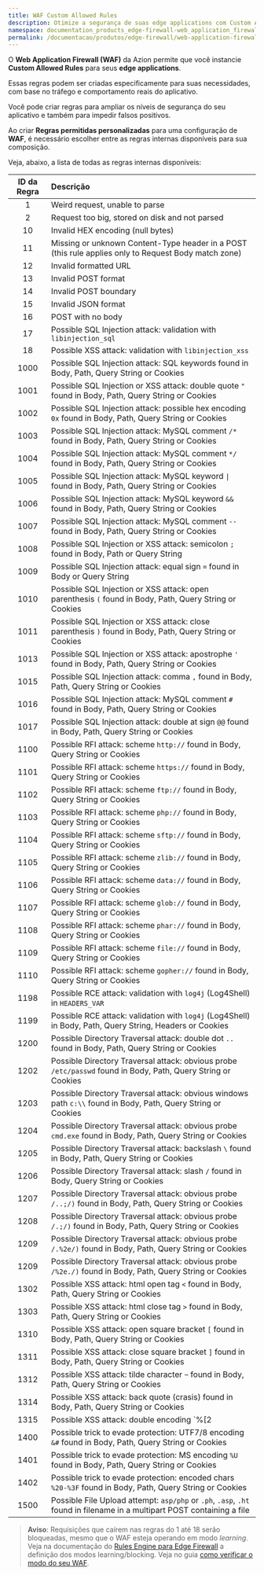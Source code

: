 ```yaml
---
title: WAF Custom Allowed Rules
description: Otimize a segurança de suas edge applications com Custom Allowed Rules personalizadas para WAF
namespace: documentation_products_edge-firewall-web_application_firewall_custom_allowed_rules
permalink: /documentacao/produtos/edge-firewall/web-application-firewall/custom-allowed-rules/
---
```


O **Web Application Firewall (WAF)** da Azion permite que você instancie **Custom Allowed Rules** para seus **edge applications**.

Essas regras podem ser criadas especificamente para suas necessidades, com base no tráfego e comportamento reais do aplicativo.

Você pode criar regras para ampliar os níveis de segurança do seu aplicativo e também para impedir falsos positivos.

Ao criar **Regras permitidas personalizadas** para uma configuração de **WAF**, é necessário escolher entre as regras internas disponíveis para sua composição.

Veja, abaixo, a lista de todas as regras internas disponíveis:

| ID da Regra | Descrição                                                                                                                             |
|:-------:|:------------------------------------------------------------------------------------------------------------------------------------------|
| 1       | Weird request, unable to parse                                                                                                            |
| 2       | Request too big, stored on disk and not parsed                                                                                            |
| 10      | Invalid HEX encoding (null bytes)                                                                                                         |
| 11      | Missing or unknown Content-Type header in a POST (this rule applies only to Request Body match zone)                                      |
| 12      | Invalid formatted URL                                                                                                                     |
| 13      | Invalid POST format                                                                                                                       |
| 14      | Invalid POST boundary                                                                                                                     |
| 15      | Invalid JSON format                                                                                                                       |
| 16      | POST with no body                                                                                                                         |
| 17      | Possible SQL Injection attack: validation with `libinjection_sql`                                                                         |
| 18      | Possible XSS attack: validation with `libinjection_xss`                                                                                   |
| 1000    | Possible SQL Injection attack: SQL keywords found in Body, Path, Query String or Cookies                                                  |
| 1001    | Possible SQL Injection or XSS attack: double quote `"` found in Body, Path, Query String or Cookies                                       |
| 1002    | Possible SQL Injection attack: possible hex encoding `0x` found in Body, Path, Query String or Cookies                                    |
| 1003    | Possible SQL Injection attack: MySQL comment `/*` found in Body, Path, Query String or Cookies                                            |
| 1004    | Possible SQL Injection attack: MySQL comment `*/` found in Body, Path, Query String or Cookies                                            |
| 1005    | Possible SQL Injection attack: MySQL keyword `\|` found in Body, Path, Query String or Cookies                                            |
| 1006    | Possible SQL Injection attack: MySQL keyword `&&` found in Body, Path, Query String or Cookies                                            |
| 1007    | Possible SQL Injection attack: MySQL comment `--` found in Body, Path, Query String or Cookies                                            |
| 1008    | Possible SQL Injection or XSS attack: semicolon `;` found in Body, Path or Query String                                                   |
| 1009    | Possible SQL Injection attack: equal sign `=` found in Body or Query String                                                               |
| 1010    | Possible SQL Injection or XSS attack: open parenthesis `(` found in Body, Path, Query String or Cookies                                   |
| 1011    | Possible SQL Injection or XSS attack: close parenthesis `)` found in Body, Path, Query String or Cookies                                  |
| 1013    | Possible SQL Injection or XSS attack: apostrophe `'` found in Body, Path, Query String or Cookies                                         |
| 1015    | Possible SQL Injection attack: comma `,` found in Body, Path, Query String or Cookies                                                     |
| 1016    | Possible SQL Injection attack: MySQL comment `#` found in Body, Path, Query String or Cookies                                             |
| 1017    | Possible SQL Injection attack: double at sign `@@` found in Body, Path, Query String or Cookies                                           |
| 1100    | Possible RFI attack: scheme `http://` found in Body, Query String or Cookies                                                              |
| 1101    | Possible RFI attack: scheme `https://` found in Body, Query String or Cookies                                                             |
| 1102    | Possible RFI attack: scheme `ftp://` found in Body, Query String or Cookies                                                               |
| 1103    | Possible RFI attack: scheme `php://` found in Body, Query String or Cookies                                                               |
| 1104    | Possible RFI attack: scheme `sftp://` found in Body, Query String or Cookies                                                              |
| 1105    | Possible RFI attack: scheme `zlib://` found in Body, Query String or Cookies                                                              |
| 1106    | Possible RFI attack: scheme `data://` found in Body, Query String or Cookies                                                              |
| 1107    | Possible RFI attack: scheme `glob://` found in Body, Query String or Cookies                                                              |
| 1108    | Possible RFI attack: scheme `phar://` found in Body, Query String or Cookies                                                              |
| 1109    | Possible RFI attack: scheme `file://` found in Body, Query String or Cookies                                                              |
| 1110    | Possible RFI attack: scheme `gopher://` found in Body, Query String or Cookies                                                            |
| 1198    | Possible RCE attack: validation with `log4j` (Log4Shell) in `HEADERS_VAR`                                                                 |
| 1199    | Possible RCE attack: validation with `log4j` (Log4Shell) in Body, Path, Query String, Headers or Cookies                                  |
| 1200    | Possible Directory Traversal attack: double dot `..` found in Body, Path, Query String or Cookies                                         |
| 1202    | Possible Directory Traversal attack: obvious probe `/etc/passwd` found in Body, Path, Query String or Cookies                             |
| 1203    | Possible Directory Traversal attack: obvious windows path `c:\\` found in Body, Path, Query String or Cookies                             |
| 1204    | Possible Directory Traversal attack: obvious probe `cmd.exe` found in Body, Path, Query String or Cookies                                 |
| 1205    | Possible Directory Traversal attack: backslash `\` found in Body, Path, Query String or Cookies                                           |
| 1206    | Possible Directory Traversal attack: slash `/` found in Body, Query String or Cookies                                                     |
| 1207    | Possible Directory Traversal attack: obvious probe `/..;/)` found in Body, Path, Query String or Cookies                                  |
| 1208    | Possible Directory Traversal attack: obvious probe `/.;/)` found in Body, Path, Query String or Cookies                                   |
| 1209    | Possible Directory Traversal attack: obvious probe `/.%2e/)` found in Body, Path, Query String or Cookies                                 |
| 1209    | Possible Directory Traversal attack: obvious probe `/%2e./)` found in Body, Path, Query String or Cookies                                 |
| 1302    | Possible XSS attack: html open tag `<` found in Body, Path, Query String or Cookies                                                       |
| 1303    | Possible XSS attack: html close tag `>` found in Body, Path, Query String or Cookies                                                      |
| 1310    | Possible XSS attack: open square bracket `[` found in Body, Path, Query String or Cookies                                                 |
| 1311    | Possible XSS attack: close square bracket `]` found in Body, Path, Query String or Cookies                                                |
| 1312    | Possible XSS attack: tilde character `~` found in Body, Path, Query String or Cookies                                                     |
| 1314    | Possible XSS attack: back quote (crasis) found in Body, Path, Query String or Cookies                                                     |
| 1315    | Possible XSS attack: double encoding `%[2|3]` found in Body, Path, Query String or Cookies                                                |
| 1400    | Possible trick to evade protection: UTF7/8 encoding `&#` found in Body, Path, Query String or Cookies                                     |
| 1401    | Possible trick to evade protection: MS encoding `%U` found in Body, Path, Query String or Cookies                                         |
| 1402    | Possible trick to evade protection: encoded chars `%20-%3F` found in Body, Path, Query String or Cookies                                  |
| 1500    | Possible File Upload attempt: `asp/php` or `.ph`, `.asp`, `.ht` found in filename in a multipart POST containing a file                   |

> **Aviso**: Requisições que caírem nas regras do 1 até 18 serão bloqueadas, mesmo que o WAF esteja operando em modo *learning*. Veja na documentação do [Rules Engine para Edge Firewall](/pt-br/documentacao/produtos/edge-firewall/rules-engine/) a definição dos modos learning/blocking. Veja no guia [como verificar o modo do seu WAF](/pt-br/documentacao/produtos/guias/como-verificar-modo-do-seu-waf/).
